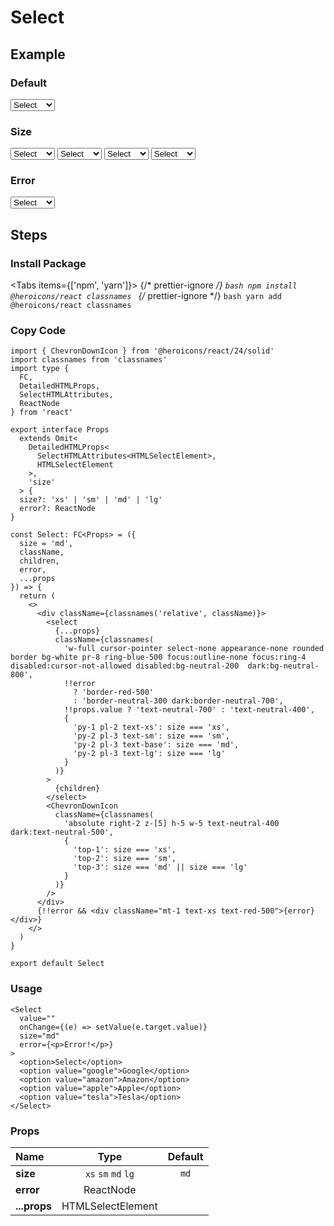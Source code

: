 
<BackTop />

# Select

## Example

### Default

<div className="mt-4 inline-block">
  <Select>
    <option>Select</option>
    <option value="google">Google</option>
    <option value="amazon">Amazon</option>
    <option value="apple">Apple</option>
    <option value="tesla">Tesla</option>
  </Select>
</div>

### Size

<div className="mt-4 inline-block space-y-4">
  <Select size="xs">
    <option>Select</option>
    <option value="google">Google</option>
    <option value="amazon">Amazon</option>
    <option value="apple">Apple</option>
    <option value="tesla">Tesla</option>
  </Select>
  <Select size="sm">
    <option>Select</option>
    <option value="google">Google</option>
    <option value="amazon">Amazon</option>
    <option value="apple">Apple</option>
    <option value="tesla">Tesla</option>
  </Select>
  <Select size="md">
    <option>Select</option>
    <option value="google">Google</option>
    <option value="amazon">Amazon</option>
    <option value="apple">Apple</option>
    <option value="tesla">Tesla</option>
  </Select>
  <Select size="lg">
    <option>Select</option>
    <option value="google">Google</option>
    <option value="amazon">Amazon</option>
    <option value="apple">Apple</option>
    <option value="tesla">Tesla</option>
  </Select>
</div>

### Error

<div className="mt-4 inline-block">
  <Select error={<p>Error!</p>}>
    <option>Select</option>
    <option value="google">Google</option>
    <option value="amazon">Amazon</option>
    <option value="apple">Apple</option>
    <option value="tesla">Tesla</option>
  </Select>
</div>

## Steps

<div className="steps">

### Install Package

<Tabs items={['npm', 'yarn']}>
  {/* prettier-ignore */}
  <Tab>
    ```bash
    npm install @heroicons/react classnames
    ```
    </Tab>
  {/* prettier-ignore */}
  <Tab>
    ```bash
    yarn add @heroicons/react classnames
    ```
</Tab>
</Tabs>

### Copy Code

```tsx filename="components/Select/index.tsx"
import { ChevronDownIcon } from '@heroicons/react/24/solid'
import classnames from 'classnames'
import type {
  FC,
  DetailedHTMLProps,
  SelectHTMLAttributes,
  ReactNode
} from 'react'

export interface Props
  extends Omit<
    DetailedHTMLProps<
      SelectHTMLAttributes<HTMLSelectElement>,
      HTMLSelectElement
    >,
    'size'
  > {
  size?: 'xs' | 'sm' | 'md' | 'lg'
  error?: ReactNode
}

const Select: FC<Props> = ({
  size = 'md',
  className,
  children,
  error,
  ...props
}) => {
  return (
    <>
      <div className={classnames('relative', className)}>
        <select
          {...props}
          className={classnames(
            'w-full cursor-pointer select-none appearance-none rounded border bg-white pr-8 ring-blue-500 focus:outline-none focus:ring-4 disabled:cursor-not-allowed disabled:bg-neutral-200  dark:bg-neutral-800',
            !!error
              ? 'border-red-500'
              : 'border-neutral-300 dark:border-neutral-700',
            !!props.value ? 'text-neutral-700' : 'text-neutral-400',
            {
              'py-1 pl-2 text-xs': size === 'xs',
              'py-2 pl-3 text-sm': size === 'sm',
              'py-2 pl-3 text-base': size === 'md',
              'py-2 pl-3 text-lg': size === 'lg'
            }
          )}
        >
          {children}
        </select>
        <ChevronDownIcon
          className={classnames(
            'absolute right-2 z-[5] h-5 w-5 text-neutral-400 dark:text-neutral-500',
            {
              'top-1': size === 'xs',
              'top-2': size === 'sm',
              'top-3': size === 'md' || size === 'lg'
            }
          )}
        />
      </div>
      {!!error && <div className="mt-1 text-xs text-red-500">{error}</div>}
    </>
  )
}

export default Select
```

### Usage

```tsx
<Select
  value=""
  onChange={(e) => setValue(e.target.value)}
  size="md"
  error={<p>Error!</p>}
>
  <option>Select</option>
  <option value="google">Google</option>
  <option value="amazon">Amazon</option>
  <option value="apple">Apple</option>
  <option value="tesla">Tesla</option>
</Select>
```

</div>

### Props

| Name         |        Type         | Default |
| :----------- | :-----------------: | :-----: |
| **size**     | `xs` `sm` `md` `lg` |  `md`   |
| **error**    |      ReactNode      |         |
| **...props** |  HTMLSelectElement  |         |

<Comment />
